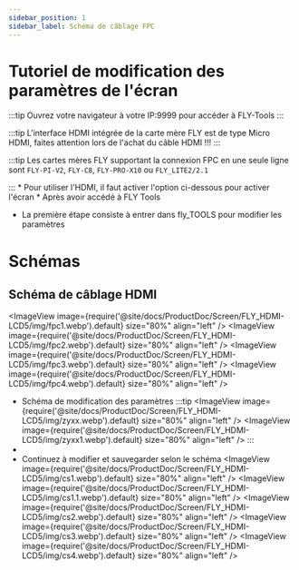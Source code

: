 ```yaml
---
sidebar_position: 1
sidebar_label: Schéma de câblage FPC
---
```


# Tutoriel de modification des paramètres de l'écran
:::tip
Ouvrez votre navigateur à votre IP:9999 pour accéder à FLY-Tools
:::

:::tip
L'interface HDMI intégrée de la carte mère FLY est de type Micro HDMI, faites attention lors de l'achat du câble HDMI !!!
:::

:::tip
Les cartes mères FLY supportant la connexion FPC en une seule ligne sont `FLY-PI-V2`, `FLY-C8`, `FLY-PRO-X10` ou `FLY_LITE2/2.1`

:::
    * Pour utiliser l'HDMI, il faut activer l'option ci-dessous pour activer l'écran
    * Après avoir accédé à FLY Tools
* La première étape consiste à entrer dans fly_TOOLS pour modifier les paramètres

# Schémas
## Schéma de câblage HDMI
<ImageView image={require('@site/docs/ProductDoc/Screen/FLY_HDMI-LCD5/img/fpc1.webp').default} size="80%" align="left" />
<ImageView image={require('@site/docs/ProductDoc/Screen/FLY_HDMI-LCD5/img/fpc2.webp').default} size="80%" align="left" />
<ImageView image={require('@site/docs/ProductDoc/Screen/FLY_HDMI-LCD5/img/fpc3.webp').default} size="80%" align="left" />
<ImageView image={require('@site/docs/ProductDoc/Screen/FLY_HDMI-LCD5/img/fpc4.webp').default} size="80%" align="left" />
* Schéma de modification des paramètres
:::tip
<ImageView image={require('@site/docs/ProductDoc/Screen/FLY_HDMI-LCD5/img/zyxx.webp').default} size="80%" align="left" />
<ImageView image={require('@site/docs/ProductDoc/Screen/FLY_HDMI-LCD5/img/zyxx1.webp').default} size="80%" align="left" />
:::
*
* Continuez à modifier et sauvegarder selon le schéma
<ImageView image={require('@site/docs/ProductDoc/Screen/FLY_HDMI-LCD5/img/cs1.webp').default} size="80%" align="left" />
<ImageView image={require('@site/docs/ProductDoc/Screen/FLY_HDMI-LCD5/img/cs1.1.webp').default} size="80%" align="left" />
<ImageView image={require('@site/docs/ProductDoc/Screen/FLY_HDMI-LCD5/img/cs2.webp').default} size="80%" align="left" />
<ImageView image={require('@site/docs/ProductDoc/Screen/FLY_HDMI-LCD5/img/cs3.webp').default} size="80%" align="left" />
<ImageView image={require('@site/docs/ProductDoc/Screen/FLY_HDMI-LCD5/img/cs4.webp').default} size="80%" align="left" />